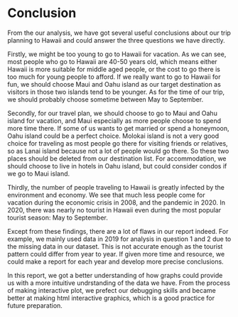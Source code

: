 # Conclusion



From the our analysis, we have got several useful conclusions about our trip planning to Hawaii and could answer the three questions we have directly.

Firstly, we might be too young to go to Hawaii for vacation. As we can see, most people who go to Hawaii are 40-50 years old, which means either Hawaii is more suitable for middle aged people, or the cost to go there is too much for young people to afford. If we really want to go to Hawaii for fun, we should choose Maui and Oahu island as our target destination as visitors in those two islands tend to be younger. As for the time of our trip, we should probably choose sometime between May to September.

Secondly, for our travel plan, we should choose to go to Maui and Oahu island for vacation, and Maui especially as more people choose to spend more time there. If some of us wants to get married or spend a honeymoon, Oahu island could be a perfect choice. Molokai island is not a very good choice for traveling as most people go there for visiting friends or relatives, so as Lanai island because not a lot of people would go there. So these two places should be deleted from our destination list. For accommodation, we should choose to live in hotels in Oahu island, but could consider condos if we go to Maui island.

Thirdly, the number of people traveling to Hawaii is greatly infected by the environment and economy. We see that much less people come for vacation during the economic crisis in 2008, and the pandemic in 2020. In 2020, there was nearly no tourist in Hawaii even during the most popular tourist season: May to September.

Except from these findings, there are a lot of flaws in our report indeed. For example, we mainly used data in 2019 for analysis in question 1 and 2 due to the missing data in our dataset. This is not accurate enough as the tourist pattern could differ from year to year. If given more time and resource, we could make a report for each year and develop more precise conclusions. 

In this report, we got a better understanding of how graphs could provide us with a more intuitive undrstanding of the data we have. From the process of making interactive plot, we prefect our debugging skills and became better at making html interactive graphics, which is a good practice for future preparation. 